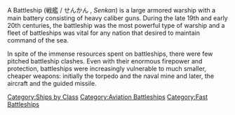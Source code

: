 A Battleship (戦艦 / せんかん , ''Senkan'') is a large armored warship with a main battery consisting of heavy caliber guns. During the late 19th and early 20th centuries, the battleship was the most powerful type of warship and a fleet of battleships was vital for any nation that desired to maintain command of the sea.

In spite of the immense resources spent on battleships, there were few pitched battleship clashes. Even with their enormous firepower and protection, battleships were increasingly vulnerable to much smaller, cheaper weapons: initially the torpedo and the naval mine and later, the aircraft and the guided missile.
[[Category:Ships by Class]]
[[Category:Aviation Battleships]]
[[Category:Fast Battleships]]